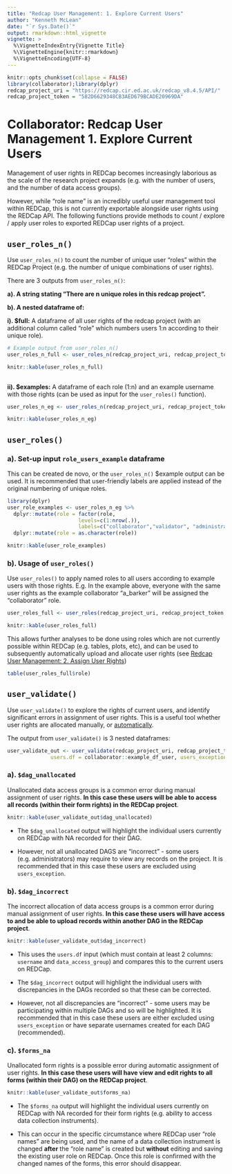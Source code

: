 ```yaml
---
title: "Redcap User Management: 1. Explore Current Users"
author: "Kenneth McLean"
date: "`r Sys.Date()`"
output: rmarkdown::html_vignette
vignette: >
  %\VignetteIndexEntry{Vignette Title}
  %\VignetteEngine{knitr::rmarkdown}
  %\VignetteEncoding{UTF-8}
---
```


```r
knitr::opts_chunk$set(collapse = FALSE)
library(collaborator);library(dplyr)
redcap_project_uri = "https://redcap.cir.ed.ac.uk/redcap_v8.4.5/API/"
redcap_project_token = "582D6629348CB3AED679BCADE20969DA"
```
# Collaborator: Redcap User Management 1. Explore Current Users

Management of user rights in REDCap becomes increasingly laborious as the scale of the research project expands (e.g. with the number of users, and the number of data access groups).

However, while "role name" is an incredibly useful user management tool within REDCap, this is not currently exportable alongside user rights using the REDCap API. The following functions provide methods to count / explore / apply user roles to exported REDCap user rights of a project.

## `user_roles_n()`
Use `user_roles_n()` to count the number of unique user "roles" within the REDCap Project (e.g. the number of unique combinations of user rights).

There are 3 outputs from `user_roles_n()`:

**a). A string stating "There are n unique roles in this redcap project".**
 
**b). A nested dataframe of:**
  
  **i). $full:** A dataframe of all user rights of the redcap project (with an additional column called "role" which numbers users 1:n according to their unique role).
  
```r
# Example output from user_roles_n()
user_roles_n_full <- user_roles_n(redcap_project_uri, redcap_project_token)$full # please note all names are randomly generated

knitr::kable(user_roles_n_full)
  
```

  
  **ii). $examples:** A dataframe of each role (1:n) and an example username with those rights (can be used as input for the `user_roles()` function).

```r
user_roles_n_eg <- user_roles_n(redcap_project_uri, redcap_project_token)$examples

knitr::kable(user_roles_n_eg)
```


## `user_roles()`
### a). Set-up input `role_users_example` dataframe
This can be created de novo, or the `user_roles_n()` $example output can be used. It is recommended that user-friendly labels are applied instead of the original numbering of unique roles.

```r
library(dplyr)
user_role_examples <- user_roles_n_eg %>%
  dplyr::mutate(role = factor(role,
                       levels=c(1:nrow(.)),
                       labels=c("collaborator","validator", "administrator"))) %>%
  dplyr::mutate(role = as.character(role))

knitr::kable(user_role_examples)
```

### b). Usage of `user_roles()`
Use `user_roles()` to apply named roles to all users according to example users with those rights. E.g. In the example above, everyone with the same user rights as the example collaborator "a_barker" will be assigned the "collaborator" role.


```r
user_roles_full <- user_roles(redcap_project_uri, redcap_project_token, user_role_examples)

knitr::kable(user_roles_full)

```

This allows further analyses to be done using roles which are not currently possible within REDCap (e.g. tables, plots, etc), and can be used to subsequently automatically upload and allocate user rights (see [Redcap User Management: 2. Assign User Rights](https://github.com/kamclean/collaborator/blob/master/vignettes/vignette_user_2_assign.Rmd))

```r
table(user_roles_full$role)
```

## `user_validate()`
Use `user_validate()` to explore the rights of current users, and identify significant errors in assignment of user rights. This is a useful tool whether user rights are allocated manually, or [automatically](https://github.com/kamclean/collaborator/blob/master/vignettes/vignette_user_2_assign.Rmd).

The output from `user_validate()` is 3 nested dataframes:

```r
user_validate_out <- user_validate(redcap_project_uri, redcap_project_token,
              users.df = collaborator::example_df_user, users_exception = c("kmclean"))
```


### a). `$dag_unallocated`
Unallocated data access groups is a common error during manual assignment of user rights. **In this case these users will be able to access all records (within their form rights) in the REDCap project**.

```r
knitr::kable(user_validate_out$dag_unallocated)

```

  - The `$dag_unallocated` output will highlight the individual users currently on REDCap with NA recorded for their DAG.
  
  - However, not all unallocated DAGS are "incorrect" - some users (e.g. administrators) may require to view any records on the project. It is recommended that in this case these users are excluded using `users_exception`.


### b). `$dag_incorrect`
The incorrect allocation of data access groups is a common error during manual assignment of user rights. **In this case these users will have access to and be able to upload records within another DAG in the REDCap project**.
 
```r
knitr::kable(user_validate_out$dag_incorrect)
```

  - This uses the `users.df` input (which must contain at least 2 columns: `username` and `data_access_group`) and compares this to the current users on REDCap.
  
   - The `$dag_incorrect` output will highlight the individual users with discrepancies in the DAGs recorded so that these can be corrected. 
   
   - However, not all discrepancies are "incorrect" - some users may be participating within multiple DAGs and so will be highlighted. It is recommended that in this case these users are either excluded using `users_exception` or have separate usernames created for each DAG (recommended).

### c). `$forms_na`
Unallocated form rights is a possible error during automatic assignment of user rights. **In this case these users will have view and edit rights to all forms (within their DAG) on the REDCap project**.
 
```r

knitr::kable(user_validate_out$forms_na)

```

  - The `$forms_na` output will highlight the individual users currently on REDCap with NA recorded for their form rights (e.g. ability to access data collection instruments).

 - This can occur in the specific circumstance where REDCap user "role names" are being used, and the name of a data collection instrument is changed **after** the "role name" is created but **without** editing and saving the existing user role on REDCap. Once this role is confirmed with the changed names of the forms, this error should disappear.
